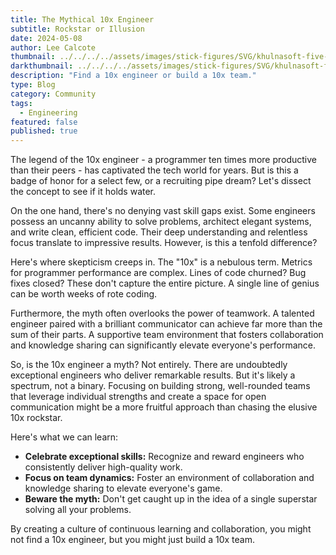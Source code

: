 ```yaml
---
title: The Mythical 10x Engineer
subtitle: Rockstar or Illusion
date: 2024-05-08
author: Lee Calcote
thumbnail: ../../../../assets/images/stick-figures/SVG/khulnasoft-five-mascot-means-business.svg
darkthumbnail: ../../../../assets/images/stick-figures/SVG/khulnasoft-five-mascot-means-business.svg
description: "Find a 10x engineer or build a 10x team."
type: Blog
category: Community
tags:
  - Engineering
featured: false
published: true
---
```



<BlogWrapper>
The legend of the 10x engineer - a programmer ten times more productive than their peers - has captivated the tech world for years. But is this a badge of honor for a select few, or a recruiting pipe dream? Let's dissect the concept to see if it holds water.

On the one hand, there's no denying vast skill gaps exist. Some engineers possess an uncanny ability to solve problems, architect elegant systems, and write clean, efficient code. Their deep understanding and relentless focus translate to impressive results.  However, is this a tenfold difference?  

Here's where skepticism creeps in. The "10x" is a nebulous term.  Metrics for programmer performance are complex.  Lines of code churned? Bug fixes closed?  These don't capture the entire picture.  A single line of genius can be worth weeks of rote coding. 

Furthermore, the myth often overlooks the power of teamwork.  A talented engineer paired with a brilliant communicator can achieve far more than the sum of their parts.  A supportive team environment that fosters collaboration and knowledge sharing can significantly elevate everyone's performance. 

So, is the 10x engineer a myth? Not entirely.  There are undoubtedly exceptional engineers who deliver remarkable results. But it's likely a spectrum, not a binary. Focusing on building strong, well-rounded teams that leverage individual strengths and create a space for open communication might be a more fruitful approach than chasing the elusive 10x rockstar. 

Here's what we can learn:

* **Celebrate exceptional skills:** Recognize and reward engineers who consistently deliver high-quality work.
* **Focus on team dynamics:** Foster an environment of collaboration and knowledge sharing to elevate everyone's game. 
* **Beware the myth:** Don't get caught up in the idea of a single superstar solving all your problems. 

By creating a culture of continuous learning and collaboration, you might not find a 10x engineer, but you might just build a 10x team. 
</BlogWrapper>
